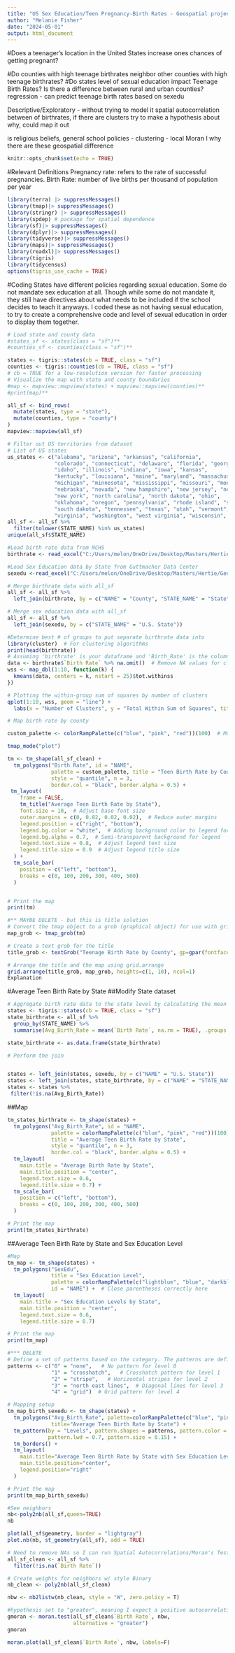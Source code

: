 ```yaml
---
title: "US Sex Education/Teen Pregnancy-Birth Rates - Geospatial project"
author: "Melanie Fisher"
date: "2024-05-01"
output: html_document
---
```

#Does a teenager's location in the United States increase ones chances of getting pregnant?

#Do counties with high teenage birthrates neighbor other counties with high teenage birthrates?
#Do states level of sexual education impact Teenage Birth Rates?
Is there a difference between rural and urban counties?
regression - can predict teenage birth rates based on sexedu

Descriptive/Exploratory - without trying to model it
spatial autocorrelation between of birthrates, if there are clusters try to make a hypothesis about why, could map it out

is religious beliefs, general school policies - clustering - local Moran I
why there are these geospatial difference


```r
knitr::opts_chunk$set(echo = TRUE)
```
#Relevant Definitions
Pregnancy rate: refers to the rate of successful pregnancies.
Birth Rate: number of live births per thousand of population per year
```r
library(terra) |> suppressMessages()
library(tmap)|> suppressMessages()
library(stringr) |> suppressMessages()
library(spdep) # package for spatial dependence
library(sf)|> suppressMessages()
library(dplyr)|> suppressMessages()
library(tidyverse)|> suppressMessages()
library(maps)|> suppressMessages()
library(readxl)|> suppressMessages()
library(tigris)
library(tidycensus)
options(tigris_use_cache = TRUE)
```
#Coding
States have different policies regarding sexual education.
Some do not mandate sex education at all. Though while some do not mandate it, they still have directives about what needs to be included if the school decides to teach it anyways. I coded these as not having sexual education, to try to create a comprehensive code and level of sexual education in order to display them together.
```r
# Load state and county data
#states_sf <- states(class = "sf")**
#counties_sf <- counties(class = "sf")**

states <- tigris::states(cb = TRUE, class = "sf")  
counties <- tigris::counties(cb = TRUE, class = "sf")
# cb = TRUE for a low-resolution version for faster processing
# Visualize the map with state and county boundaries
#map <- mapview::mapview(states) + mapview::mapview(counties)**
#print(map)**

all_sf <- bind_rows(
  mutate(states, type = "state"),
  mutate(counties, type = "county")
)
mapview::mapview(all_sf)
```
```r
# Filter out US territories from dataset
# List of US states
us_states <- c("alabama", "arizona", "arkansas", "california", 
               "colorado", "connecticut", "delaware", "florida", "georgia", 
               "idaho", "illinois", "indiana", "iowa", "kansas", 
               "kentucky", "louisiana", "maine", "maryland", "massachusetts", 
               "michigan", "minnesota", "mississippi", "missouri", "montana", 
               "nebraska", "nevada", "new hampshire", "new jersey", "new mexico", 
               "new york", "north carolina", "north dakota", "ohio", 
               "oklahoma", "oregon", "pennsylvania", "rhode island", "south carolina", 
               "south dakota", "tennessee", "texas", "utah", "vermont", 
               "virginia", "washington", "west virginia", "wisconsin", "wyoming")
all_sf <- all_sf %>%
  filter(tolower(STATE_NAME) %in% us_states)
unique(all_sf$STATE_NAME)
```

```r
#Load birth rate data from NCHS
birthrate <- read_excel("C:/Users/melon/OneDrive/Desktop/Masters/Hertie/Geospatial/NCHS2016-Teen_Birth_Rates.xlsx")

#Load Sex Education data by State from Guttmacher Data Center
sexedu <-read_excel("C:/Users/melon/OneDrive/Desktop/Masters/Hertie/Geospatial/GuttmacherDataCenter-SexEdbyState_treated.xlsx")
```

```r
# Merge birthrate data with all_sf
all_sf <- all_sf %>%
  left_join(birthrate, by = c("NAME" = "County", "STATE_NAME" = "State"))

# Merge sex education data with all_sf
all_sf <- all_sf %>%
  left_join(sexedu, by = c("STATE_NAME" = "U.S. State"))
``` 


```r
#Determine best # of groups to put separate birthrate data into
library(cluster)  # For clustering algorithms
print(head(birthrate))
# Assuming 'birthrate' is your dataframe and 'Birth_Rate' is the column
data <- birthrate$`Birth Rate` %>% na.omit()  # Remove NA values for clustering
wss <- map_dbl(1:10, function(k) {
  kmeans(data, centers = k, nstart = 25)$tot.withinss
})

# Plotting the within-group sum of squares by number of clusters
qplot(1:10, wss, geom = "line") +
  labs(x = "Number of Clusters", y = "Total Within Sum of Squares", title = "Elbow Method for Optimal k")

```



```r
# Map birth rate by county

custom_palette <- colorRampPalette(c("blue", "pink", "red"))(100)  # More control over color transition

tmap_mode("plot")

tm <- tm_shape(all_sf_clean) +
  tm_polygons("Birth Rate", id = "NAME",
              palette = custom_palette, title = "Teen Birth Rate by County",
              style = "quantile", n = 3,
              border.col = "black", border.alpha = 0.5) +
 tm_layout(
    frame = FALSE,
    tm_title("Average Teen Birth Rate by State"),
    font.size = 10,  # Adjust base font size
    outer.margins = c(0, 0.02, 0.02, 0.02),  # Reduce outer margins
    legend.position = c("right", "bottom"),
    legend.bg.color = "white",  # Adding background color to legend for better readability
    legend.bg.alpha = 0.7,  # Semi-transparent background for legend
    legend.text.size = 0.8,  # Adjust legend text size
    legend.title.size = 0.9  # Adjust legend title size
  ) +
  tm_scale_bar(
    position = c("left", "bottom"),
    breaks = c(0, 100, 200, 300, 400, 500)
  )


# Print the map
print(tm)
```



```r
#** MAYBE DELETE - but this is title solution
# Convert the tmap object to a grob (graphical object) for use with gridExtra
map_grob <- tmap_grob(tm)

# Create a text grob for the title
title_grob <- textGrob("Teenage Birth Rate by County", gp=gpar(fontface="bold", fontsize=20), hjust=0.5, vjust=-1)

# Arrange the title and the map using grid.arrange
grid.arrange(title_grob, map_grob, heights=c(1, 10), ncol=1)
Explanation
```



#Average Teen Birth Rate by State
##Modify State dataset
```r
# Aggregate birth rate data to the state level by calculating the mean birth rate per state
states <- tigris::states(cb = TRUE, class = "sf") 
state_birthrate <- all_sf %>%
  group_by(STATE_NAME) %>%
  summarise(Avg_Birth_Rate = mean(`Birth Rate`, na.rm = TRUE), .groups = 'drop')

state_birthrate <- as.data.frame(state_birthrate)

# Perform the join


states <- left_join(states, sexedu, by = c("NAME" = "U.S. State"))
states <- left_join(states, state_birthrate, by = c("NAME" = "STATE_NAME")) 
states <- states %>%
 filter(!is.na(Avg_Birth_Rate))
```

##Map
```r
tm_states_birthrate <- tm_shape(states) +
  tm_polygons("Avg_Birth_Rate", id = "NAME",
              palette = colorRampPalette(c("blue", "pink", "red"))(100), 
              title = "Average Teen Birth Rate by State",
              style = "quantile", n = 3,
              border.col = "black", border.alpha = 0.5) +
  tm_layout(
    main.title = "Average Birth Rate by State",
    main.title.position = "center",
    legend.text.size = 0.6,
    legend.title.size = 0.7) +
  tm_scale_bar(
    position = c("left", "bottom"),
    breaks = c(0, 100, 200, 300, 400, 500)
  )

# Print the map
print(tm_states_birthrate)
```

##Average Teen Birth Rate by State and Sex Education Level

```r
#Map
tm_map <- tm_shape(states) +
  tm_polygons("SexEdu",
              title = "Sex Education Level",
              palette = colorRampPalette(c("lightblue", "blue", "darkblue","red"))(4),  # Ensure the palette function is called correctly
              id = "NAME") +  # Close parentheses correctly here
  tm_layout(
    main.title = "Sex Education Levels by State",
    main.title.position = "center",
    legend.text.size = 0.6,
    legend.title.size = 0.7)

# Print the map
print(tm_map)
```


```r
#*** DELETE
# Define a set of patterns based on the category. The patterns are defined in terms of type, density, angle, etc.
patterns <- c("0" = "none",   # No pattern for level 0
              "1" = "crosshatch",   # Crosshatch pattern for level 1
              "2" = "stripe",   # Horizontal stripes for level 2
              "3" = "north east lines",  # Diagonal lines for level 3
              "4" = "grid")  # Grid pattern for level 4

# Mapping setup
tm_map_birth_sexedu <- tm_shape(states) +
  tm_polygons("Avg_Birth_Rate", palette=colorRampPalette(c("blue", "pink", "red"))(100),
              title="Average Teen Birth Rate by State") +
  tm_pattern(by = "Levels", pattern.shapes = patterns, pattern.color = "black", pattern.alpha = 0.5,
             pattern.lwd = 0.7, pattern.size = 0.15) +
  tm_borders() +
  tm_layout(
    main.title="Average Teen Birth Rate by State with Sex Education Levels",
    main.title.position="center",
    legend.position="right"
  )

# Print the map
print(tm_map_birth_sexedu)
```



```r
#See neighbors
nb<-poly2nb(all_sf,queen=TRUE)
nb
```

```r
plot(all_sf$geometry, border = "lightgray")
plot.nb(nb, st_geometry(all_sf), add = TRUE)
```

```r
# Need to remove NAs so I can run Spatial Autocorrelations/Moran's Test
all_sf_clean <- all_sf %>%
  filter(!is.na(`Birth Rate`))
```


```r
# Create weights for neighbors w/ style Binary 
nb_clean <- poly2nb(all_sf_clean)

nbw <- nb2listw(nb_clean, style = "W", zero.policy = T)

#hypothesis set to "greater", meaning I expect a positive autocorrelation
gmoran <- moran.test(all_sf_clean$`Birth Rate`, nbw,
                     alternative = "greater")
gmoran
```

```r
moran.plot(all_sf_clean$`Birth Rate`, nbw, labels=F)
```


